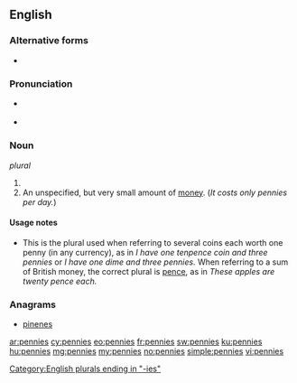 ==English==

===Alternative forms===
* {{l/en|penies}} {{qual|obsolete}}

===Pronunciation===
* {{a|RP}} {{IPA|/ˈpɛnɪz/}}
* {{a|UK|US}} {{IPA|/ˈpɛn.iːz/}}

===Noun===
{{head|en|plural}} ''plural''

# {{plural of|penny|lang=en|nocat=1}}
# An unspecified, but very small amount of [[money]].  (''It costs only pennies per day.'')

====Usage notes====
* This is the plural used when referring to several coins each worth one penny (in any currency), as in ''I have one tenpence coin and three pennies'' or ''I have one dime and three pennies.''  When referring to a sum of British money, the correct plural is [[pence]], as in ''These apples are twenty pence each.''

===Anagrams===
* [[pinenes#English|pinenes]]

[[Category:English plurals ending in "-ies"]]

[[ar:pennies]]
[[cy:pennies]]
[[eo:pennies]]
[[fr:pennies]]
[[sw:pennies]]
[[ku:pennies]]
[[hu:pennies]]
[[mg:pennies]]
[[my:pennies]]
[[no:pennies]]
[[simple:pennies]]
[[vi:pennies]]